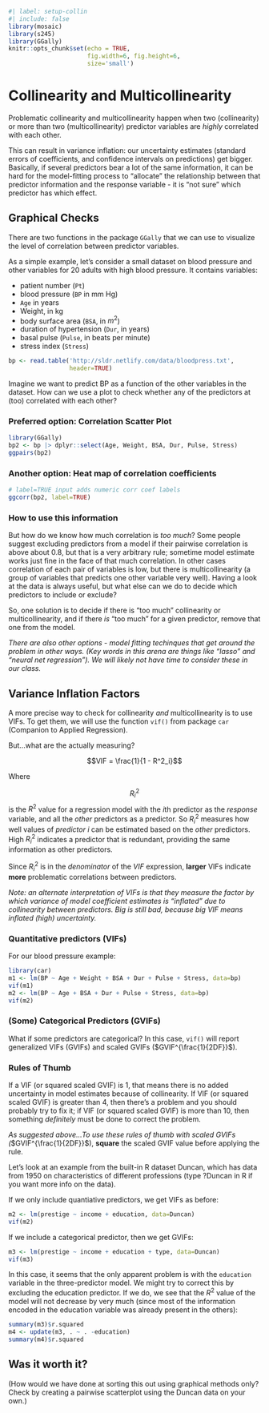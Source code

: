 ```r
#| label: setup-collin
#| include: false
library(mosaic)
library(s245)
library(GGally)
knitr::opts_chunk$set(echo = TRUE,
                      fig.width=6, fig.height=6,
                      size='small')
```

# Collinearity and Multicollinearity

Problematic collinearity and multicollinearity happen when two
(collinearity) or more than two (multicollinearity) predictor variables
are *highly* correlated with each other.

This can result in variance inflation: our uncertainty estimates
(standard errors of coefficients, and confidence intervals on
predictions) get bigger. Basically, if several predictors bear a lot of
the same information, it can be hard for the model-fitting process to
"allocate" the relationship between that predictor information and the
response variable - it is "not sure" which predictor has which effect.

## Graphical Checks

There are two functions in the package `GGally` that we can use to
visualize the level of correlation between predictor variables.

As a simple example, let's consider a small dataset on blood pressure
and other variables for 20 adults with high blood pressure. It contains
variables:

-   patient number (`Pt`)
-   blood pressure (`BP` in mm Hg)
-   `Age` in years
-   Weight, in kg
-   body surface area (`BSA`, in $m^2$)
-   duration of hypertension (`Dur`, in years)
-   basal pulse (`Pulse`, in beats per minute)
-   stress index (`Stress`)

```r
bp <- read.table('http://sldr.netlify.com/data/bloodpress.txt', 
                 header=TRUE)
```

Imagine we want to predict BP as a function of the other variables in
the dataset. How can we use a plot to check whether any of the
predictors at (too) correlated with each other?

### Preferred option: Correlation Scatter Plot

```r
library(GGally)
bp2 <- bp |> dplyr::select(Age, Weight, BSA, Dur, Pulse, Stress)
ggpairs(bp2)
```

### Another option: Heat map of correlation coefficients

```r
# label=TRUE input adds numeric corr coef labels
ggcorr(bp2, label=TRUE)
```

### How to use this information

But how do we know how much correlation is *too much*? Some people
suggest excluding predictors from a model if their pairwise correlation
is above about 0.8, but that is a very arbitrary rule; sometime model
estimate works just fine in the face of that much correlation. In other
cases correlation of each pair of variables is low, but there is
multicollinearity (a group of variables that predicts one other variable
very well). Having a look at the data is always useful, but what else
can we do to decide which predictors to include or exclude?

So, one solution is to decide if there is "too much" collinearity or
multicollinearity, and if there *is* "too much" for a given predictor,
remove that one from the model.

*There are also other options - model fitting techinques that get around
the problem in other ways. (Key words in this arena are things like
"lasso" and "neural net regression"). We will likely not have time to
consider these in our class.*

## Variance Inflation Factors

A more precise way to check for collinearity *and* multicollinearity is
to use VIFs. To get them, we will use the function `vif()` from package
`car` (Companion to Applied Regression).

But...what are the actually measuring?

$$VIF = \frac{1}{1 - R^2_i}$$

Where

$$R^2_i$$ is the $R^2$ value for a regression model with the $i$th
predictor as the *response* variable, and all the *other* predictors as
a predictor. So $R^2_i$ measures how well values of *predictor* $i$ can
be estimated based on the *other* predictors. High $R^2_i$ indicates a
predictor that is redundant, providing the same information as other
predictors.

Since $R^2_i$ is in the *denominator* of the $VIF$ expression,
**larger** VIFs indicate **more** problematic correlations between
predictors.

*Note: an alternate interpretation of VIFs is that they measure the
factor by which variance of model coefficient estimates is "inflated"
due to collinearity between predictors. Big is still bad, because big
VIF means inflated (high) uncertainty.*

### Quantitative predictors (VIFs)

For our blood pressure example:

```r
library(car)
m1 <- lm(BP ~ Age + Weight + BSA + Dur + Pulse + Stress, data=bp)
vif(m1)
m2 <- lm(BP ~ Age + BSA + Dur + Pulse + Stress, data=bp)
vif(m2)
```

### (Some) Categorical Predictors (GVIFs)

What if some predictors are categorical? In this case, `vif()` will
report generalized VIFs (GVIFs) and scaled GVIFs
($GVIF^{\frac{1}{2DF}}$).

### Rules of Thumb

If a VIF (or squared scaled GVIF) is 1, that means there is no added
uncertainty in model estimates because of collinearity. If VIF (or
squared scaled GVIF) is greater than 4, then there's a problem and you
should probably try to fix it; if VIF (or squared scaled GVIF) is more
than 10, then something *definitely* must be done to correct the
problem.

*As suggested above...To use these rules of thumb with scaled GVIFs
(*$GVIF^{\frac{1}{2DF}}$), **square** the scaled GVIF value before
applying the rule.

Let's look at an example from the built-in R dataset Duncan, which has
data from 1950 on characteristics of different professions (type ?Duncan
in R if you want more info on the data).

If we only include quantiative predictors, we get VIFs as before:

```r
m2 <- lm(prestige ~ income + education, data=Duncan)
vif(m2)
```

If we include a categorical predictor, then we get GVIFs:

```r
m3 <- lm(prestige ~ income + education + type, data=Duncan)
vif(m3)
```

In this case, it seems that the only apparent problem is with the
`education` variable in the three-predictor model. We might try to
correct this by excluding the education predictor. If we do, we see that
the $R^2$ value of the model will not decrease by very much (since most
of the information encoded in the education variable was already present
in the others):

```r
summary(m3)$r.squared
m4 <- update(m3, . ~ . -education)
summary(m4)$r.squared
```

## Was it worth it?

(How would we have done at sorting this out using graphical methods
only? Check by creating a pairwise scatterplot using the Duncan data on
your own.)
